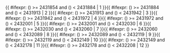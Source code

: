 <includeonly>{{ #ifexpr: ({{{1}}}) >= 2431854 and ({{{1}}}) < 2431884 | 1 }}{{ #ifexpr: ({{{1}}}) >= 2431884 and ({{{1}}}) < 2431913 | 2 }}{{ #ifexpr: ({{{1}}}) >= 2431913 and ({{{1}}}) < 2431942 | 3 }}{{ #ifexpr: ({{{1}}}) >= 2431942 and ({{{1}}}) < 2431972 | 4 }}{{ #ifexpr: ({{{1}}}) >= 2431972 and ({{{1}}}) < 2432001 | 5 }}{{ #ifexpr: ({{{1}}}) >= 2432001 and ({{{1}}}) < 2432030 | 6 }}{{ #ifexpr: ({{{1}}}) >= 2432030 and ({{{1}}}) < 2432060 | 7 }}{{ #ifexpr: ({{{1}}}) >= 2432060 and ({{{1}}}) < 2432089 | 8 }}{{ #ifexpr: ({{{1}}}) >= 2432089 and ({{{1}}}) < 2432119 | 9 }}{{ #ifexpr: ({{{1}}}) >= 2432119 and ({{{1}}}) < 2432149 | 10 }}{{ #ifexpr: ({{{1}}}) >= 2432149 and ({{{1}}}) < 2432178 | 11 }}{{ #ifexpr: ({{{1}}}) >= 2432178 and ({{{1}}}) < 2432208 | 12 }}</includeonly><noinclude>{{Chinese calendar/doc}}

[[Category:中國農曆模板|{{PAGENAME}}]]


</noinclude>